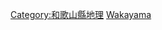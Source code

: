 {{日本行政區劃分類導航|河川}}
{{Commonscat|Rivers of Wakayama prefecture}}

[[Category:和歌山縣地理|Category:和歌山縣地理]]
[[Category:日本各都道府縣河流|Wakayama]]